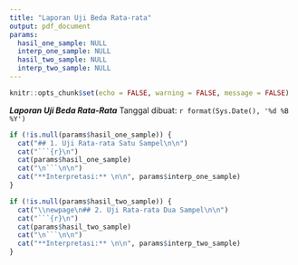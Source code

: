 ```yaml
---
title: "Laporan Uji Beda Rata-rata"
output: pdf_document
params:
  hasil_one_sample: NULL
  interp_one_sample: NULL
  hasil_two_sample: NULL
  interp_two_sample: NULL
---
```


```r
knitr::opts_chunk$set(echo = FALSE, warning = FALSE, message = FALSE)
```
***Laporan Uji Beda Rata-Rata***
Tanggal dibuat: `r format(Sys.Date(), '%d %B %Y')`
```r
if (!is.null(params$hasil_one_sample)) {
  cat("## 1. Uji Rata-rata Satu Sampel\n\n")
  cat("```{r}\n")
  cat(params$hasil_one_sample)
  cat("\n```\n\n")
  cat("**Interpretasi:** \n\n", params$interp_one_sample)
}
```
```r
if (!is.null(params$hasil_two_sample)) {
  cat("\\newpage\n## 2. Uji Rata-rata Dua Sampel\n\n")
  cat("```{r}\n")
  cat(params$hasil_two_sample)
  cat("\n```\n\n")
  cat("**Interpretasi:** \n\n", params$interp_two_sample)
}
```

